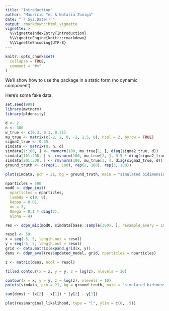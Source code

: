 ```yaml
---
title: "Introduction"
author: "Mauricio Tec & Natalia Zuniga"
date: "`r Sys.Date()`"
output: rmarkdown::html_vignette
vignette: >
  %\VignetteIndexEntry{Introduction}
  %\VignetteEngine{knitr::rmarkdown}
  %\VignetteEncoding{UTF-8}
---
```


```r
knitr::opts_chunk$set(
  collapse = TRUE,
  comment = "#>"
)
```

We'll show how to use the package in a static form (no dynamic component).

Here's some fake data.

```r
set.seed(999)
library(mvtnorm)
library(pldensity)
```

```r
d <- 2
n <- 300
w_true <- c(0.3, 0.1, 0.21)
mu_true <- matrix(c(-2, 2, 0, -2, 1.5, 0), ncol = 2, byrow = TRUE)
sigma2_true <- 0.35
simdata <- matrix(0, n, d)
simdata[1:100, ] <- rmvnorm(100, mu_true[1, ], diag(sigma2_true, d))
simdata[101:200, ] <- rmvnorm(100, mu_true[2, ], 0.5 * diag(sigma2_true, d))
simdata[201:300, ] <- rmvnorm(100, mu_true[3, ], diag(sigma2_true, d))
ground_truth <- c(rep(1, 100), rep(2, 100), rep(3, 100))
```

```r
plot(simdata, pch = 21, bg = ground_truth, main = "simulated bidimensional data")
```


```r
nparticles = 500
mod0 <- ddpn_init(
  nparticles = nparticles, 
  lambda = c(0, 0), 
  kappa = 0.01,
  nu = 3,
  Omega = 0.1 * diag(2),
  alpha = 4)
```


```r
res <- ddpn_mix(mod0, simdata[base::sample(300), ], resample_every = 10)
```

```r
resol <- 50
x = seq(-5, 5, length.out = resol)
y = seq(-5, 5, length.out = resol)
grid <- data.matrix(expand.grid(x, y))
dens <- ddpn_eval(res$updated_model, grid, nparticles = nparticles)
```

```r
z <- matrix(dens, ncol = resol)
```

```r
filled.contour(x = x, y = y, z = log(z), nlevels = 20)
```

```r
contour(x = x, y = y, z = log(z), nlevels = 10)
points(simdata, pch = 21, bg = ground_truth, main = "simulated bidimensional data")
```

```r
sum(dens) * (x[2] - x[1]) * (y[2] - y[1])
```

```r
plot(res$marginal_likelihood, type = "l", ylim = c(0, .5))
```

